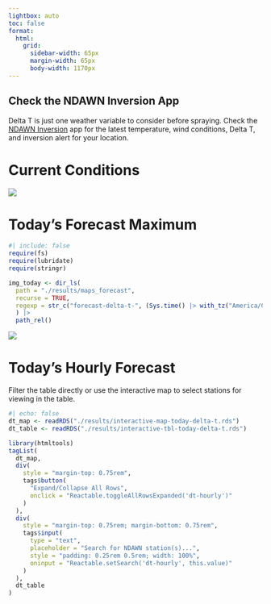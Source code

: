 ```yaml
---
lightbox: auto
toc: false
format:
  html:
    grid: 
      sidebar-width: 65px
      margin-width: 65px
      body-width: 1170px
---
```


::: {.callout-warning}
## Check the NDAWN Inversion App
Delta T is just one weather variable to consider before spraying. Check the [NDAWN Inversion](https://www.ndsu.edu/agriculture/ag-hub/ndawn-inversion) app for the latest temperature, wind conditions, Delta T, and inversion alert for your location.
:::

# Current Conditions
![](https://s3.us-east-2.amazonaws.com/ndawn.info/maps/NDAWN_delta_t.png){group="gallery" fig-alt="current delta t"}

# Today's Forecast Maximum
```r
#| include: false
require(fs)
require(lubridate)
require(stringr)

img_today <- dir_ls(
  path = "./results/maps_forecast",
  recurse = TRUE,
  regexp = str_c("forecast-delta-t-", (Sys.time() |> with_tz("America/Chicago") |> date()), ".png")
  ) |> 
  path_rel()
```

![](`r img_today`){group="gallery" fig-alt="today's delta t forecast"}

# Today's Hourly Forecast
Filter the table directly or use the interactive map to select stations for viewing in the table.
```r
#| echo: false
dt_map <- readRDS("./results/interactive-map-today-delta-t.rds")
dt_table <- readRDS("./results/interactive-tbl-today-delta-t.rds")

library(htmltools)
tagList(
  dt_map,
  div(
    style = "margin-top: 0.75rem",
    tags$button(
      "Expand/Collapse All Rows",
      onclick = "Reactable.toggleAllRowsExpanded('dt-hourly')"
    )
  ),
  div(
    style = "margin-top: 0.75rem; margin-bottom: 0.75rem",
    tags$input(
      type = "text",
      placeholder = "Search for NDAWN station(s)...",
      style = "padding: 0.25rem 0.5rem; width: 100%",
      oninput = "Reactable.setSearch('dt-hourly', this.value)"
    )
  ),
  dt_table
)
```